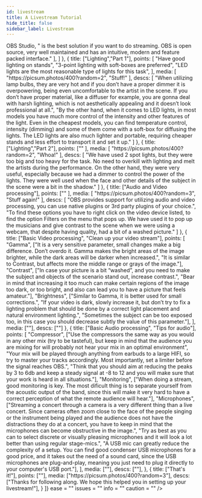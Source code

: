 ```yaml
---
id: livestream
title: A Livestream Tutorial
hide_title: false
sidebar_label: Livestream
---
```


<div>   
    <GuideEntry 
        title = "Livestream tutorial" 
        description = "Some basics on how to do a livestream"
        steps = {[
            {
                title: ["Intro", "Some basic information"],
                points: [
                    ""
                ],
                media: [
                    "",
                    ""
                ],
                descs: [
                    "Building on the experience derived from having concerts in a very controlled environment, such as the portal and the experience we have from photography and live-shows, we have done several streaming concerts to help artists reach their audience during lockdown. COVID-19 presented society with a host of challenges, and continuing to have concerts is one of them.",
                    "We have put together a quick guide for those who want to put together their own streaming-concerts and developed routines and techniques that can be used for concerts in the portal, when the campus opens up.",
                    [ "After doing some research, we came to the conclusion that ", <a href={useBaseUrl("docs/video/obs")}>OBS Studio</a>, " is the best solution if you want to do streaming. OBS is open source, very well maintained and has an intuitive, modern and feature packed interface." ],
                ]
            },
            {
                title: ["Lighting","Part 1"],
                points: [
                    "Have good lighting on stands",
                    "3-point lighting with soft-boxes are preferred",
                    "LED lights are the most reasonable type of lights for this task",
                ],
                media: [
                    "https://picsum.photos/400?random=2",
                    "Stuff!"
                ],
                descs: [
                    "When utilizing lamp bulbs, they are very hot and if you don’t have a proper dimmer it is overpowering, being even uncomfortable to the artist in the scene. If you don’t have proper material, like a diffuser for example, you are gonna deal with harsh lighting, which is not aesthetically appealing and it doesn’t look professional at all.",
                    "By the other hand, when it comes to LED lights, in most models you have much more control of the intensity and other features of the light. Even in the cheapest models, you can find temperature control, intensity (dimming) and some of them come with a soft-box for diffusing the lights. The LED lights are also much lighter and portable, requiring cheaper stands and less effort to transport it and set it up."
                ]
            },
                {
                title: ["Lighting","Part 2"],
                points: [""
                ],
                media: [
                    "https://picsum.photos/400?random=2",
                    "Whoa!"
                ],
                descs: [
                    "We have used 2 spot lights, but they were too big and too heavy for the task. No need to overkill with lighting and melt the artists during the performance. On the other hand, they were very useful, especially because we had a dimmer to control the power of the lights. They were well used when the face and other details of the subject in the scene were a bit in the shadow."
                ]
            },
            {
                title: ["Audio and Video processing"],
                points: [""
                ],
                media: [
                    "https://picsum.photos/400?random=3",
                    "Stuff again!"
                ],
                descs: [
                    "OBS provides support for utilizing audio and video processing, you can use native plugins or 3rd party plugins of your choice.",
                    "To find these options you have to right click on the video device listed, to find the option Filters on the menu that pops up. We have used it to pop up the musicians and give contrast to the scene when we were using a webcam, that despite having quality, had a bit of a washed picture."
                ]
            },
            {
                title: ["Basic Video processing", "Clean up your video stream"],
                points: [
                         "Gamma",
                            ["It is a very sensitive parameter, small changes make a big difference. Don’t overdo it. Gamma makes the bright areas of the image brighter, while the dark areas will be darker when increased.",
                            "It is similar to Contrast, but affects more the middle range or grays of the image."],
                        "Contrast", 
                            ["In case your picture is a bit “washed”, and you need to make the subject and objects of the scenario stand out, increase contrast.",
                            "Bear in mind that increasing it too much can make certain regions of the image too dark, or too bright, and also can lead you to have a picture that feels amateur."],
                        "Brightness",
                            ["Similar to Gamma, it is better used for small corrections.",
                            "If your video is dark, slowly increase it, but don’t try to fix a lighting problem that should be done by a correct light placement and natural environment lighting.",
                            "Sometimes the subject can be too exposed too, in this case you should decrease subtly the value of this parameter."],
                        ],
                media: [""],
                descs: [""]
            },
            {
                title: ["Basic Audio processing", "Tips for audio"],
                points: [
                    "Compressor",
                        ["Use the compressors the same way as you would in any other mix (try to be tasteful), but keep in mind that the audience you are mixing for will probably not hear your mix in an optimal environment",
                        "Your mix will be played through anything from earbuds to a large HIFI, so try to master your tracks accordingly. Most importantly, set a limiter before the signal reaches OBS.",
                        "Think that you should aim at reducing the peaks by 3 to 6db and keep a steady signal at -8 to 12 and you will make sure that your work is heard in all situations."],
                    "Monitoring",
                        ["When doing a stream, good monitoring is key. The most dificult thing is to separate yourself from the acoustic output of the band, since this will make it very hard to have a correct perception of what the remote audience will hear."],
                    "Microphones",
                        ["Streaming a concert through a camera is a very different thing than a live concert. Since cameras often zoom close to the face of the people singing or the instrument being played and the audience does not have the distractions they do at a concert, you have to keep in mind that the microphones can become obstructive in the image.",
                        "Try as best as you can to select discrete or visually pleasing microphones and it will look a lot better than using regular stage-mics.",
                        "A USB mic can greatly reduce the complexity of a setup. You can find good condenser USB microphones for a good price, and it takes out the need of a sound card, since the USB microphones are plug-and-play, meaning you just need to plug it directly to your computer's USB port."],
                    ],
                media: [""],
                descs: [""],
            },
            {
                title: ["That's it!"],
                points: [""],
                media: ["https://picsum.photos/400?random=3"],
                descs: ["Thanks for following along. We hope this helped you in setting up your livestream!"],
            }
        ]}
        ease = ""
        issues = ""
        info = ""
        caution = ""
    />
</div>